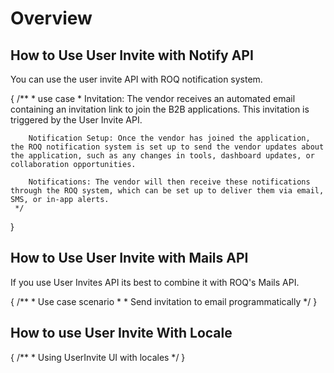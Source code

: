 
# Overview

## How to Use User Invite with Notify API

You can use the user invite API with ROQ notification system. 

{
	/**
	 * use case
	 * 
		Invitation: The vendor receives an automated email containing an invitation link to join the B2B applications. This invitation is triggered by the User Invite API.

		Notification Setup: Once the vendor has joined the application, the ROQ notification system is set up to send the vendor updates about the application, such as any changes in tools, dashboard updates, or collaboration opportunities.

		Notifications: The vendor will then receive these notifications through the ROQ system, which can be set up to deliver them via email, SMS, or in-app alerts.
	 */
}

## How to Use User Invite with Mails API

If you use User Invites API its best to combine it with ROQ's Mails API. 

{
	/**
	 * Use case scenario
	 * 
	 * Send invitation to email programmatically
	 */
}

## How to use User Invite With Locale

{
	/**
	 * Using UserInvite UI with locales
	 */
}